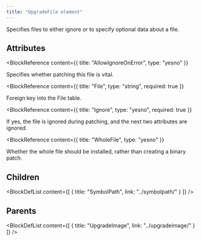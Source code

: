 ```yaml
---
title: "UpgradeFile element"
---
```



Specifies files to either ignore or to specify optional data about a file.


## Attributes

<BlockWrapper>

  <BlockReference
    content={{
      title: "AllowIgnoreOnError",
      type: "yesno"
    }}
  >
  Specifies whether patching this file is vital.
  </BlockReference>

  <BlockReference
    content={{
      title: "File",
      type: "string",
      required: true
    }}
  >
  Foreign key into the File table.
  </BlockReference>

  <BlockReference
    content={{
      title: "Ignore",
      type: "yesno",
      required: true
    }}
  >
  If yes, the file is ignored during patching, and the next two attributes are ignored.
  </BlockReference>

  <BlockReference
    content={{
      title: "WholeFile",
      type: "yesno"
    }}
  >
  Whether the whole file should be installed, rather than creating a binary patch.
  </BlockReference>

</BlockWrapper>

## Children

<BlockDefList content={[
    {
      title: "SymbolPath",
      link: "../symbolpath/"
    }
  ]}
/>

## Parents

<BlockDefList content={[
    {
      title: "UpgradeImage",
      link: "../upgradeimage/"
    }
  ]}
/>
